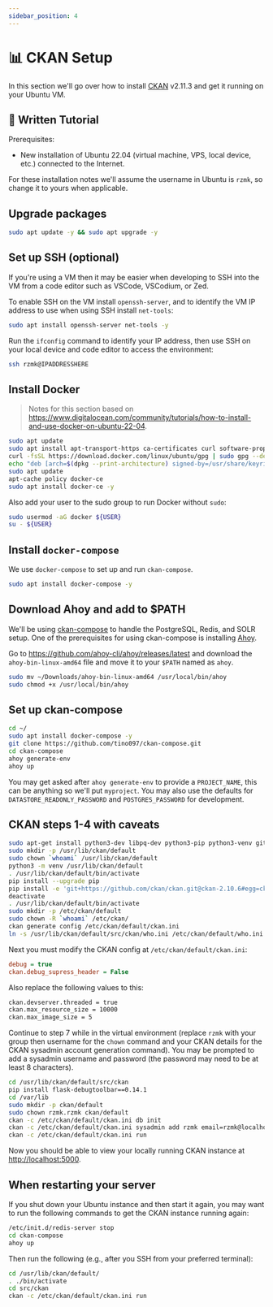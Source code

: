 ```yaml
---
sidebar_position: 4
---
```


# 📊 CKAN Setup

In this section we'll go over how to install [CKAN](https://ckan.org) v2.11.3 and get it running on your Ubuntu VM.

## 📝 Written Tutorial

Prerequisites:

- New installation of Ubuntu 22.04 (virtual machine, VPS, local device, etc.) connected to the Internet.

For these installation notes we'll assume the username in Ubuntu is `rzmk`, so change it to yours when applicable.

## Upgrade packages

```bash
sudo apt update -y && sudo apt upgrade -y
```

## Set up SSH (optional)

If you're using a VM then it may be easier when developing to SSH into the VM from a code editor such as VSCode, VSCodium, or Zed.

To enable SSH on the VM install `openssh-server`, and to identify the VM IP address to use when using SSH install `net-tools`:

```bash
sudo apt install openssh-server net-tools -y
```

Run the `ifconfig` command to identify your IP address, then use SSH on your local device and code editor to access the environment:

```bash
ssh rzmk@IPADDRESSHERE
```


## Install Docker

> Notes for this section based on https://www.digitalocean.com/community/tutorials/how-to-install-and-use-docker-on-ubuntu-22-04.

```bash
sudo apt update
sudo apt install apt-transport-https ca-certificates curl software-properties-common -y
curl -fsSL https://download.docker.com/linux/ubuntu/gpg | sudo gpg --dearmor -o /usr/share/keyrings/docker-archive-keyring.gpg
echo "deb [arch=$(dpkg --print-architecture) signed-by=/usr/share/keyrings/docker-archive-keyring.gpg] https://download.docker.com/linux/ubuntu $(lsb_release -cs) stable" | sudo tee /etc/apt/sources.list.d/docker.list > /dev/null
sudo apt update
apt-cache policy docker-ce
sudo apt install docker-ce -y
```

Also add your user to the sudo group to run Docker without `sudo`:

```bash
sudo usermod -aG docker ${USER}
su - ${USER}
```

## Install `docker-compose`

We use `docker-compose` to set up and run `ckan-compose`.

```bash
sudo apt install docker-compose -y
```

<!--
## Install Docker Compose

> Notes for this section based on https://www.digitalocean.com/community/tutorials/how-to-install-and-use-docker-compose-on-ubuntu-22-04.

```bash
mkdir -p ~/.docker/cli-plugins/
curl -SL https://github.com/docker/compose/releases/download/v2.3.3/docker-compose-linux-x86_64 -o ~/.docker/cli-plugins/docker-compose
chmod +x ~/.docker/cli-plugins/docker-compose
docker compose version
```
-->

## Download Ahoy and add to $PATH

We'll be using [ckan-compose](https://github.com/tino097/ckan-compose) to handle the PostgreSQL, Redis, and SOLR setup. One of the prerequisites for using ckan-compose is installing [Ahoy](https://github.com/ahoy-cli/ahoy).

Go to https://github.com/ahoy-cli/ahoy/releases/latest and download the `ahoy-bin-linux-amd64` file and move it to your `$PATH` named as `ahoy`.

```bash
sudo mv ~/Downloads/ahoy-bin-linux-amd64 /usr/local/bin/ahoy
sudo chmod +x /usr/local/bin/ahoy
```

<!--
## Setup Git and Git Credential Manager

[Login to GitHub](https://github.com/login) on the VM and download the latest [Git Credential Manager `.deb` file from here](https://github.com/git-ecosystem/git-credential-manager/releases/latest) then in same folder as `.deb` file run:

```bash
# cd ~/Downloads
sudo dpkg -i <path-to-package>
git-credential-manager configure
git config --global credential.credentialStore "cache"
```
-->

## Set up ckan-compose

```bash
cd ~/
sudo apt install docker-compose -y
git clone https://github.com/tino097/ckan-compose.git
cd ckan-compose
ahoy generate-env
ahoy up
```

You may get asked after `ahoy generate-env` to provide a `PROJECT_NAME`, this can be anything so we'll put `myproject`. You may also use the defaults for `DATASTORE_READONLY_PASSWORD` and `POSTGRES_PASSWORD` for development.

## CKAN steps 1-4 with caveats

```bash
sudo apt-get install python3-dev libpq-dev python3-pip python3-venv git-core redis-server -y
sudo mkdir -p /usr/lib/ckan/default
sudo chown `whoami` /usr/lib/ckan/default
python3 -m venv /usr/lib/ckan/default
. /usr/lib/ckan/default/bin/activate
pip install --upgrade pip
pip install -e 'git+https://github.com/ckan/ckan.git@ckan-2.10.6#egg=ckan[requirements]'
deactivate
. /usr/lib/ckan/default/bin/activate
sudo mkdir -p /etc/ckan/default
sudo chown -R `whoami` /etc/ckan/
ckan generate config /etc/ckan/default/ckan.ini
ln -s /usr/lib/ckan/default/src/ckan/who.ini /etc/ckan/default/who.ini
```

Next you must modify the CKAN config at `/etc/ckan/default/ckan.ini`:

```ini
debug = true
ckan.debug_supress_header = False
```

Also replace the following values to this:

```bash
ckan.devserver.threaded = true
ckan.max_resource_size = 10000
ckan.max_image_size = 5
```

Continue to step 7 while in the virtual environment (replace `rzmk` with your group then username for the `chown` command and your CKAN details for the CKAN sysadmin account generation command). You may be prompted to add a sysadmin username and password (the password may need to be at least 8 characters).

```bash
cd /usr/lib/ckan/default/src/ckan
pip install flask-debugtoolbar==0.14.1
cd /var/lib
sudo mkdir -p ckan/default
sudo chown rzmk.rzmk ckan/default
ckan -c /etc/ckan/default/ckan.ini db init
ckan -c /etc/ckan/default/ckan.ini sysadmin add rzmk email=rzmk@localhost name=rzmk
ckan -c /etc/ckan/default/ckan.ini run
```

Now you should be able to view your locally running CKAN instance at [http://localhost:5000](http://localhost:5000).

## When restarting your server

If you shut down your Ubuntu instance and then start it again, you may want to run the following commands to get the CKAN instance running again:

```bash
/etc/init.d/redis-server stop
cd ckan-compose
ahoy up
```

Then run the following (e.g., after you SSH from your preferred terminal):

```bash
cd /usr/lib/ckan/default/
. ./bin/activate
cd src/ckan
ckan -c /etc/ckan/default/ckan.ini run
```
